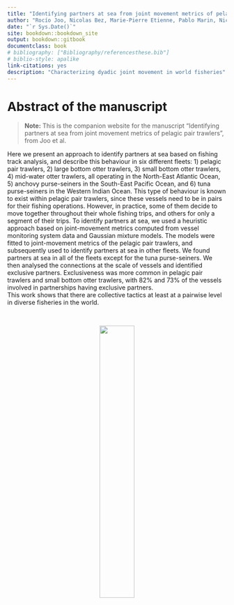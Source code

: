 ```yaml
--- 
title: "Identifying partners at sea from joint movement metrics of pelagic pair trawlers"
author: "Rocío Joo, Nicolas Bez, Marie-Pierre Etienne, Pablo Marin, Nicolas Goascoz, Jérôme Roux, and Stéphanie Mahévas"
date: "`r Sys.Date()`"
site: bookdown::bookdown_site
output: bookdown::gitbook
documentclass: book
# bibliography: ["Bibliography/referencesthese.bib"]
# biblio-style: apalike
link-citations: yes
description: "Characterizing dyadic joint movement in world fisheries"
---
```


<!-- # Introduction -->


# Abstract of the manuscript

> **Note:** This is the companion website for the manuscript “Identifying partners at sea from joint movement metrics of pelagic pair trawlers”,
from Joo et al. 

Here we present an approach to identify partners at sea based on fishing track analysis, and describe this behaviour in six different fleets: 1) pelagic pair trawlers, 2) large bottom otter trawlers, 3) small bottom otter trawlers, 4) mid-water otter trawlers, all operating in the North-East Atlantic Ocean, 5) anchovy purse-seiners in the South-East Pacific Ocean, and 6) tuna purse-seiners in the Western Indian Ocean.
This type of behaviour is known to exist within pelagic pair trawlers, since these vessels need to be in pairs for their fishing operations. However, in practice, some of them decide to move together throughout their whole fishing trips, and others for only a segment of their trips. 
To identify partners at sea, we used a heuristic approach based on joint-movement metrics computed from vessel monitoring system data and Gaussian mixture models. The models were fitted to joint-movement metrics of the pelagic pair trawlers, and subsequently used to identify partners at sea in other fleets. We found partners at sea in all of the fleets except for  the tuna purse-seiners. 
We then analysed the connections at the scale of vessels and identified exclusive partners.
Exclusiveness was more common in pelagic pair trawlers and small bottom otter trawlers, with $82\%$ and $73\%$ of the vessels involved in partnerships having exclusive partners.  
This work shows that there are collective tactics at least at a pairwise level in diverse fisheries in the world. 

<br />

<center>
![](images/plot-ptm-1.png){width=40%}
</center>





